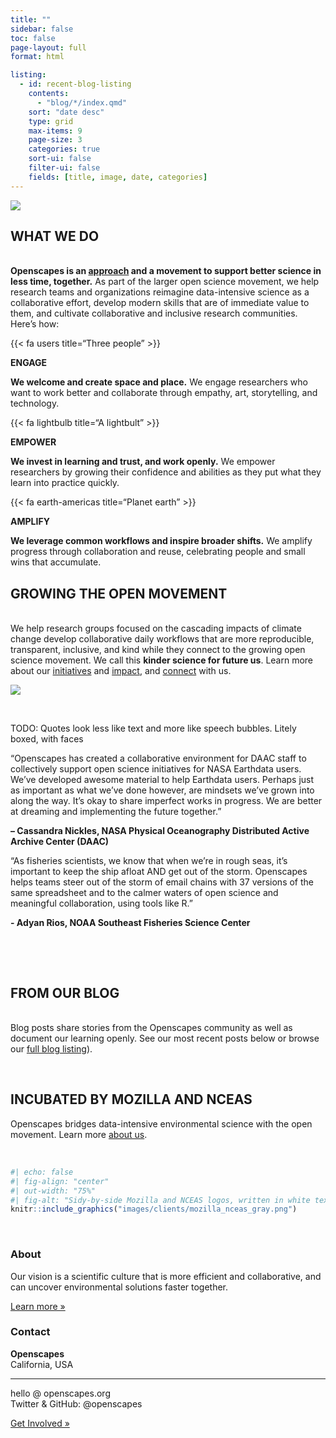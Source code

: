 ```yaml
---
title: ""
sidebar: false
toc: false
page-layout: full
format: html

listing:
  - id: recent-blog-listing
    contents:
      - "blog/*/index.qmd"
    sort: "date desc"
    type: grid
    max-items: 9
    page-size: 3
    categories: true
    sort-ui: false
    filter-ui: false
    fields: [title, image, date, categories]
---
```


::: {.column-screen}
![](images/banner_imgs/original_banners/horst_openscapes_grassland_big-text.png)
:::

::: {.column-screen}
::: {.white-div}
::: {.blue-underline .center-text}
# **WHAT WE DO**
:::

<br>
**Openscapes is an [approach](approach.qmd) and a movement to support better science in less time, together.** As part of the larger open science movement, we help research teams and organizations reimagine data-intensive science as a collaborative effort, develop modern skills that are of immediate value to them, and cultivate collaborative and inclusive research communities. Here's how:
:::
:::

::: {.column-screen}
::: {.white-div}
::: {.center-text}
::: {.grid}

::: {.g-col-4}
::: {.large-body-text .blue-text}
{{< fa users title="Three people" >}}
:::
::: {.blue-text .medium-body-text}
**ENGAGE**
:::
:::{.medium-gray1-text .small-body-text} 
**We welcome and create space and place.** We engage researchers who want to work better and collaborate through empathy, art, storytelling, and technology.
:::
:::

::: {.g-col-4}
::: {.large-body-text .blue-text}
{{< fa lightbulb title="A lightbult" >}}
:::
::: {.blue-text .medium-body-text}
**EMPOWER**
:::
:::{.medium-gray1-text .small-body-text} 
**We invest in learning and trust, and work openly.** We empower researchers by growing their confidence and abilities as they put what they learn into practice quickly. 
:::
:::

::: {.g-col-4}
::: {.large-body-text .blue-text}
{{< fa earth-americas title="Planet earth" >}}
:::
::: {.blue-text .medium-body-text}
**AMPLIFY**
:::
:::{.medium-gray1-text .small-body-text} 
**We leverage common workflows and inspire broader shifts.** We amplify progress through collaboration and reuse, celebrating people and small wins that accumulate.
:::
:::

:::
:::
:::
:::

::: {.column-screen}
::: {.light-gray-div}
::: {.blue-underline .center-text}
# **GROWING THE OPEN MOVEMENT**
:::
<br>
We help research groups focused on the cascading impacts of climate change develop collaborative daily workflows that are more reproducible, transparent, inclusive, and kind while they connect to the growing open science movement. We call this **kinder science for future us**. Learn more about our [initiatives](initiatives.qmd) and [impact](impact.qmd), and [connect](connect.qmd) with us.

<!---
We work at the intersection of actionable environmental science, open source, and data science, motivated to empower and connect groups working to mitigate the cascading impacts of climate change. Our focus is mentoring researchers and those who support research and growing the open movement around the world.
--->

![](images/numbers.png)


<br>

TODO: Quotes look less like text and more like speech bubbles. Litely boxed, with faces

::: {.blockquote-gray}
“Openscapes has created a collaborative environment for DAAC staff to collectively support open science initiatives for NASA Earthdata users. We’ve developed awesome material to help Earthdata users. Perhaps just as important as what we’ve done however, are mindsets we’ve grown into along the way. It’s okay to share imperfect works in progress. We are better at dreaming and implementing the future together.”

**– Cassandra Nickles, NASA Physical Oceanography Distributed Active Archive Center (DAAC)**
:::

<!--- . --->

::: {.blockquote-gray}
“As fisheries scientists, we know that when we’re in rough seas, it’s important to keep the ship afloat AND get out of the storm. Openscapes helps teams steer out of the storm of email chains with 37 versions of the same spreadsheet and to the calmer waters of open science and meaningful collaboration, using tools like R.” 

**- Adyan Rios, NOAA Southeast Fisheries Science Center**
:::


::: {#recent-events-listing}
:::

<br>

:::
:::

<br>

::: {.column-screen}
::: {.white-div}
::: {.blue-underline .center-text}
# **FROM OUR BLOG**
:::
<br>
Blog posts share stories from the Openscapes community as well as document our learning openly. See our most recent posts below or browse our [full blog listing](blog.qmd)).

::: {#recent-blog-listing}
:::

<!-- blog listing: see Garrick Aden-Buie's site: https://github.com/gadenbuie/garrickadenbuie-com/blob/quarto/index.qmd  & Robert Mitchell's blog post: https://robertmitchellv.com/blog/2022-08-building-with-quarto/building-with-quarto.html -->

::: 
:::

<br>

::: {.column-screen}
::: {.light-gray-div}
::: {.blue-underline .center-text}
# **INCUBATED BY MOZILLA AND NCEAS**
:::

::: {.center-text}
Openscapes bridges data-intensive environmental science with the open movement. Learn more [about us](who_are_we.qmd).
:::

<br>

```r
#| echo: false
#| fig-align: "center"
#| out-width: "75%"
#| fig-alt: "Sidy-by-side Mozilla and NCEAS logos, written in white text on black background; The Mozilla logo is spelled, 'moz://a`; the NCEAS logo is the morpho butterfly to the left the the aconymn, 'NCEAS' atop the full name, 'National Center for Ecological Analysis and Synthesis'"
knitr::include_graphics("images/clients/mozilla_nceas_gray.png")
```

<!-- ::: {.grid} -->
<!-- ::: {.g-col-6} -->
<!-- ![](images/clients/mozilla.png){fig-align="center" width="80%"}  -->
<!-- ::: -->
<!-- :::{.g-col-6} -->
<!-- ![](images/clients/nceas.png){fig-align="center" width="80%"} -->
<!-- ::: -->
<!-- ::: -->

:::
:::

<br>

::: {.column-screen}
::: {.white-div}
::: {.grid}

::: {.g-col-6}
### About

Our vision is a scientific culture that is more efficient and collaborative, and can uncover environmental solutions faster together. 

[Learn more »](about.qmd)
:::

::: {.g-col-6}
### Contact

**Openscapes**\
California, USA

------------------------------------------------------------------------

hello \@ openscapes.org\
Twitter & GitHub: @openscapes

[Get Involved »](connect.qmd)
:::

:::
:::
:::


